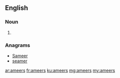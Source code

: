 ==English==

===Noun===
{{head|en}}

# {{plural of|ameer}}

===Anagrams===
* [[Sameer#English|Sameer]]
* [[seamer#English|seamer]]

[[ar:ameers]]
[[fr:ameers]]
[[ku:ameers]]
[[mg:ameers]]
[[my:ameers]]